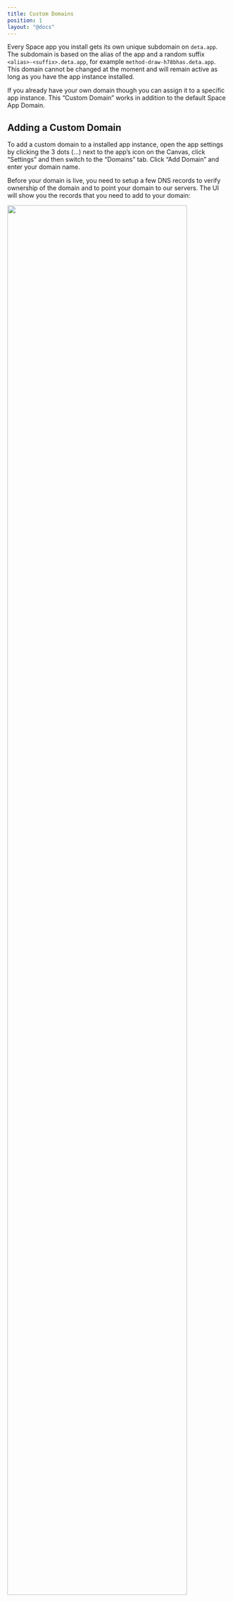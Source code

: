 ```yaml
---
title: Custom Domains
position: 1
layout: "@docs"
---
```


Every Space app you install gets its own unique subdomain on `deta.app`. The subdomain is based on the alias of the app and a random suffix `<alias>-<suffix>.deta.app`, for example `method-draw-h78bhas.deta.app`. This domain cannot be changed at the moment and will remain active as long as you have the app instance installed.

If you already have your own domain though you can assign it to a specific app instance. This “Custom Domain” works in addition to the default Space App Domain.

## Adding a Custom Domain

To add a custom domain to a installed app instance, open the app settings by clicking the 3 dots (…) next to the app’s icon on the Canvas, click “Settings” and then switch to the “Domains” tab. Click “Add Domain” and enter your domain name.

Before your domain is live, you need to setup a few DNS records to verify ownership of the domain and to point your domain to our servers. The UI will show you the records that you need to add to your domain:

<Image src="/docs_assets/archive/custom_domains/custom-domain-pending.png" subtext="Pending Custom Domain" background width="90%" />

If you are not sure how to add these records to your domain, consult your DNS provider’s documentation. If you are using Cloudflare, you can add the records directly from the Cloudflare dashboard and choose SSL/TLS "Full" mode.

We will periodically check if your domain has the right records setup and once we detect that it does, we will generate a SSL certificate for your domain and start serving your app instance from it. The time taken for the DNS record changes to take effect depends on your DNS settings and provider. It may take up to 24 hours for your domain to go live.

Custom domains should work with every DNS provider and even with Cloudflare's Caching or CDN features out of the box.

## Troubleshooting

Check the following if you are experiencing issues in setting up a custom domain:

- Check if your top level domain is supported ([here is a list of supported TLDs](https://help.zerossl.com/hc/en-us/articles/360060119833-Restricted-Countries)).
- Make sure you have added the right DNS records in your DNS settings.
- Check if there is a CAA record set up for your domain. If yes, make sure you have set up the necessary CAA record.
- If you have a CAA record set up for your domain (check your DNS settings or use a tool to check your CAA records), add the following record so that we can issue certificates for your domain: `example.com. 3600 IN CAA 0 issue "sectigo.com"`. This record allows us to issue certificates for example.com and all subdomains of example.com. For your domain, replace example.com with your domain.

If you run into other issues or if your domain is still not active after more than 24 hours, please reach out to us via [Discord](https://go.deta.dev/discord) or email us at [team@deta.space](mailto:team@deta.space).

